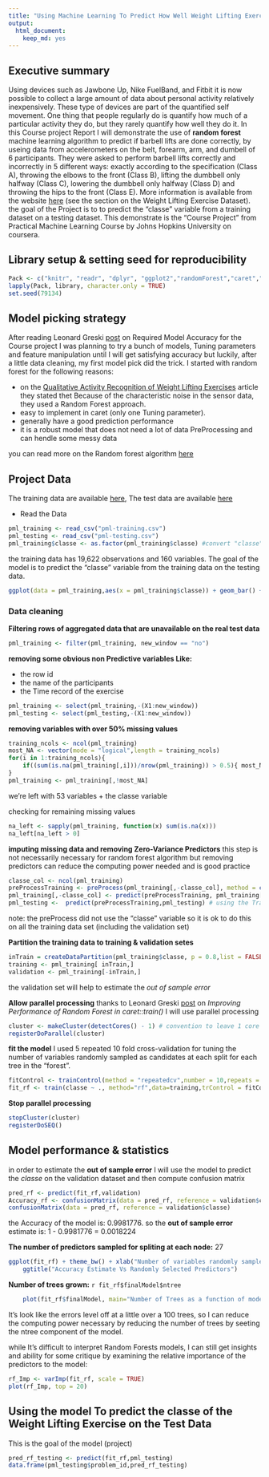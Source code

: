 ---
title: "Using Machine Learning To Predict How Well Weight Lifting Exercise Is Performed - Course Project"
output: 
  html_document: 
    keep_md: yes
---

## Executive summary
Using devices such as Jawbone Up, Nike FuelBand, and Fitbit it is now possible to collect a large amount of data about personal activity relatively inexpensively. These type of devices are part of the quantified self movement. One thing that people regularly do is quantify how much of a particular activity they do, but they rarely quantify how well they do it.
In this Course project Report I will demonstrate the use of **random forest** machine learning algorithm to predict if barbell lifts are done correctly, by useing data from accelerometers on the belt, forearm, arm, and dumbell of 6 participants. They were asked to perform barbell lifts correctly and incorrectly in 5 different ways: exactly according to the specification (Class A), throwing the elbows to the front (Class B), lifting the dumbbell only halfway (Class C), lowering the dumbbell only halfway (Class D) and throwing the hips to the front (Class E).
More information is available from the website [here](http://groupware.les.inf.puc-rio.br/har) (see the section on the Weight Lifting Exercise Dataset). 
the goal of the Project is to to predict the "classe" variable from a training dataset on a testing dataset.
This demonstrate is the "Course Project" from Practical Machine Learning Course by Johns Hopkins University on coursera.

## Library setup & setting seed for reproducibility
```{r Load_library, echo=TRUE,results='hide',message=FALSE,warning=FALSE}
Pack <- c("knitr", "readr", "dplyr", "ggplot2","randomForest","caret","parallel","doParallel")
lapply(Pack, library, character.only = TRUE)
set.seed(79134)
```

## Model picking strategy
After reading Leonard Greski [post](https://github.com/lgreski/datasciencectacontent/blob/master/markdown/pml-requiredModelAccuracy.md) on Required Model Accuracy for the Course project I was planning to try a bunch of models, Tuning parameters and feature manipulation until I will get satisfying accuracy but luckily, after a little data cleaning, my first model pick did the trick.
I started with random forest for the following reasons:

* on the [Qualitative Activity Recognition of Weight Lifting Exercises](http://groupware.les.inf.puc-rio.br/work.jsf?p1=11201) article they stated thet Because of the  characteristic noise in the sensor data, they used a Random Forest approach.
* easy to implement in caret (only one Tuning parameter).
* generally have a good prediction performance
* it is a robust model that does not need a lot of data PreProcessing and can hendle some messy data

you can read more on the Random forest algorithm [here](https://en.wikipedia.org/wiki/Random_forest)

## Project Data 
The training data are available [here](https://d396qusza40orc.cloudfront.net/predmachlearn/pml-training.csv),
The test data are available [here](https://d396qusza40orc.cloudfront.net/predmachlearn/pml-testing.csv)

* Read the Data
```{r Read_data, echo=TRUE,results='hide',message=FALSE,warning=FALSE}
pml_training <- read_csv("pml-training.csv")
pml_testing <- read_csv("pml-testing.csv")
pml_training$classe <- as.factor(pml_training$classe) #convert "classe" variable to a factor
```
the training data has 19,622  observations and 160 variables.
The goal of the model is to predict the "classe" variable from the training data on the testing data.
```{r}
ggplot(data = pml_training,aes(x = pml_training$classe)) + geom_bar() + ggtitle("The classe variable frequency in the training dataset","Class A is the correct execution of the exercise, the other 4 classes correspond to common mistakes") + xlab("classe")
```


### Data cleaning
**Filtering rows of aggregated data that are unavailable on the real test data**
```{r}
pml_training <- filter(pml_training, new_window == "no") 
```
**removing some obvious non Predictive variables Like:**

* the row id
* the name of the participants
* the Time record of the exercise
```{r}
pml_training <- select(pml_training,-(X1:new_window))
pml_testing <- select(pml_testing,-(X1:new_window))
```
**removing variables with over 50% missing values**
```{r}
training_ncols <- ncol(pml_training)
most_NA <- vector(mode = "logical",length = training_ncols)
for(i in 1:training_ncols){
    if((sum(is.na(pml_training[,i]))/nrow(pml_training)) > 0.5){ most_NA[i] <- TRUE}
}
pml_training <- pml_training[,!most_NA] 
```
we're left with 53 variables + the classe variable

checking for remaining missing values
```{r}
na_left <- sapply(pml_training, function(x) sum(is.na(x)))
na_left[na_left > 0]
```

**imputing missing data and removing Zero-Variance Predictors**
this step is not necessarily necessary for random forest algorithm but removing predictors can reduce the computing power needed and is good practice
```{r}
classe_col <- ncol(pml_training)
preProcessTraining <- preProcess(pml_training[,-classe_col], method = c("knnImpute","nzv"))
pml_training[,-classe_col] <- predict(preProcessTraining, pml_training[,-classe_col])
pml_testing <-  predict(preProcessTraining,pml_testing) # using the Training preProcess on the test data
```
note: the preProcess did not use the "classe" variable so it is ok to do this on all the training data set (including the validation set)


**Partition the training data to training & validation setes**
```{r}
inTrain = createDataPartition(pml_training$classe, p = 0.8,list = FALSE)
training <- pml_training[ inTrain,]
validation <- pml_training[-inTrain,]
```
the validation set will help to estimate the *out of sample error*


**Allow parallel processing**
thanks to Leonard Greski [post](https://github.com/lgreski/datasciencectacontent/blob/master/markdown/pml-randomForestPerformance.md) on *Improving Performance of Random Forest in caret::train()* I will use parallel processing
```{r}
cluster <- makeCluster(detectCores() - 1) # convention to leave 1 core for OS
registerDoParallel(cluster)
```

**fit the model**
I used 5 repeated 10 fold cross-validation for tuning the number of variables randomly sampled as candidates at each split for each tree in the "forest". 
```{r,cache=TRUE}
fitControl <- trainControl(method = "repeatedcv",number = 10,repeats = 5,allowParallel = TRUE) 
fit_rf <- train(classe ~ ., method="rf",data=training,trControl = fitControl)
```

**Stop parallel processing**
```{r}
stopCluster(cluster)
registerDoSEQ()
```

## Model performance & statistics
in order to estimate the **out of sample error** I will use the model to predict the *classe* on the validation dataset and then compute confusion matrix
```{r}
pred_rf <- predict(fit_rf,validation)
Accuracy_rf <- confusionMatrix(data = pred_rf, reference = validation$classe)$overall["Accuracy"]
confusionMatrix(data = pred_rf, reference = validation$classe)
```
the Accuracy of the model is: 0.9981776.
so the **out of sample error** estimate is: 1 - 0.9981776 = 0.0018224

**The number of predictors sampled for spliting at each node:** 27
```{r}
ggplot(fit_rf) + theme_bw() + xlab("Number of variables randomly sampled as candidates at each split") +
    ggtitle("Accuracy Estimate Vs Randomly Selected Predictors")

```

**Number of trees grown:** `r fit_rf$finalModel$ntree`
```{r}
    plot(fit_rf$finalModel, main="Number of Trees as a function of model error rates")
```

It's look like the errors level off at a little over a 100 trees, so I can reduce the computing power necessary by reducing the number of trees by seeting the ntree component of the model.

while It's difficult to interpret Random Forests models, I can still get insights and ability for some critique by examining the relative importance of the predictors to the model:
```{r}
rf_Imp <- varImp(fit_rf, scale = TRUE)
plot(rf_Imp, top = 20)
```

## Using the model To predict the classe of the Weight Lifting Exercise on the Test Data
This is the goal of the model (project)
```{r}
pred_rf_testing <- predict(fit_rf,pml_testing)
data.frame(pml_testing$problem_id,pred_rf_testing)
```












